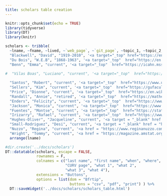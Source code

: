 ```yaml
---
title: scholars table creation
---
```


```r
knitr::opts_chunk$set(echo = TRUE)
library(tidyverse)
library(DT)
library(knitr)
```

```r
scholars <- tribble(
  ~lname, ~fname, ~lived, ~`web_page`, ~`git_page`, ~topic_1, ~topic_2, ~app_1, ~app_2,
  "Blackwell", "David", "1919-2010", '<a target="_top" href="https://en.wikipedia.org/wiki/David_Blackwell">wikipedia</a>', '<a target="_top" href = "https://hardin47.github.io/CURV/scholars/blackwell.html">CURV</a>', "decision theory", "Bayesian stats", "", "",
  "Du Bois", "W.E.B", "1868-1963", '<a target="_top"  href="https://en.wikipedia.org/wiki/W._E._B._Du_Bois">wikipedia</a>', '<a target="_top" href = "https://hardin47.github.io/CURV/scholars/dubois.html">CURV</a>', "data viz", "", "", "",
  "Benn", "Emma", "current", '<a target="_top"  href="https://icahn.mssm.edu/profiles/emma-k-benn">Mount Sinai</a>', '<a target="_top" href = "https://hardin47.github.io/CURV/scholars/benn.html">CURV</a>', "cluster-randomized", "multinomial reg", "gender binary", "health disparities",
  
#  "Vilas Boas", "Luciano", "current", '<a target="_top"  href="https://lucianovilasboas-69787.medium.com/">medium</a>', '<a target="_top" href = "https://hardin47.github.io/CURV/scholars/vilasboas.html">CURV</a>', "logistic regression", "missingness", "student retention", "",

  "Santos", "Robert", "current", '<a target="_top"  href="https://www.urban.org/author/robert-santos">Urban Institute</a>', '<a target="_top" href = "https://hardin47.github.io/CURV/scholars/santos.html">CURV</a>', "regression", "", "housing discrimination", "",
  "Sellers", "Kim", "current", '<a target="_top"  href="https://gufaculty360.georgetown.edu/s/contact/00336000014RjHWAA0/kimberly-sellers">Georgetown Univeristy</a>', '<a target="_top" href = "https://hardin47.github.io/CURV/scholars/sellers.html">CURV</a>', "Poisson Regression", "image analysis", "", "",
  "Price", "Dionne", "current", '<a target="_top"  href="https://en.wikipedia.org/wiki/Dionne_Price">wikipedia</a>', '<a target="_top" href = "https://hardin47.github.io/CURV/scholars/price.html">CURV</a>', "clinical trials", "", "FDA regulations", "",
  "Randall", "Annie", "retired", '<a target="_top"  href="https://mathematicallygiftedandblack.com/honorees/annietrandall/">MGAB</a>', '<a target="_top" href = "https://hardin47.github.io/CURV/scholars/randall.html">CURV</a>', "", "", "Nat Inst Mental Health", "",
  "Enders", "Felicity", "current", '<a target="_top"  href="https://www.mayo.edu/research/faculty/enders-felicity-t-ph-d/bio-00093556">Mayo Clinic</a>', '<a target="_top" href = "https://hardin47.github.io/CURV/scholars/enders.html">CURV</a>', "logistic regression", "cross validation", "statistics education", "",
  "Jackson", "Monica", "current", '<a target="_top"  href="https://www.american.edu/cas/faculty/monica.cfm">American University</a>', '<a target="_top" href = "https://hardin47.github.io/CURV/scholars/jackson.html">CURV</a>', "spatial statistics", "disease surveillance", "", "",
  "Fuentes", "Montse", "current", '<a target="_top"  href="https://stat.uiowa.edu/people/montserrat-fuentes">U Iowa</a>', '<a target="_top" href = "https://hardin47.github.io/CURV/scholars/fuentes.html">CURV</a>', "spatial statistics", "imaging", "environment", "",
  "Irizarry", "Rafael", "current", '<a target="_top"  href="https://www.hsph.harvard.edu/rafael-irizarry/">Harvard</a>', '<a target="_top" href = "https://hardin47.github.io/CURV/scholars/irizarry.html">CURV</a>', "normalizing", "variability", "genomics", "Conf Int",
  "Hughes-Oliver", "Jacqueline", "current", '<a target = "_blank" href = "https://www4.stat.ncsu.edu/~hughesol/">North Carolina State University</a>', '<a target = "_blank" href = "https://hardin47.github.io/CURV/scholars/hughes-oliver.html">CURV</a>', "DOE", "Cross Validation", "space-time models", "",
  "Small-Rodriguez", "Desi", "current", '<a target = "_blank" href = "https://www.drdrdesi.com/">UCLA</a>','<a target = "_blank" href = "https://hardin47.github.io/CURV/scholars/small-rodriguez.html">CURV</a>', "data sovereignty", "data governance", "survey methods", "",
  "Nuzzo", "Regina", "current", '<a href = "https://www.reginanuzzo.com/" target = "_blank">Gallaudet</a>', '<a href = "https://hardin47.github.io/CURV/scholars/nuzzo.html" target = "_blank">CURV</a>', "p-values", "science communication", "", "",
  "Wright", "Tommy", "current", '<a href = "https://magazine.amstat.org/blog/2020/02/01/tommy-wright/" target = "_blank">ASA</a>', '<a href = "https://hardin47.github.io/CURV/scholars/wright.html" target = "_blank">CURV</a>', "sampling", "census", "optimal allocation", "") %>%
  arrange(lname)
```



```r
#dir.create('../docs/scholars')
DT::datatable(scholars, escape = FALSE,
              rownames = F,
              colnames = c("last name", "first name", "when", "where",
                           "CURV page", "what 1", "what 2", 
                           "what 3", "what 4"),
              extensions = "Buttons",
              options = list(dom = "Bfrtip",
                             buttons = "csv", "pdf", "print") ) %>%
  DT::saveWidget('../docs/scholars/scholars_table.html')
```

